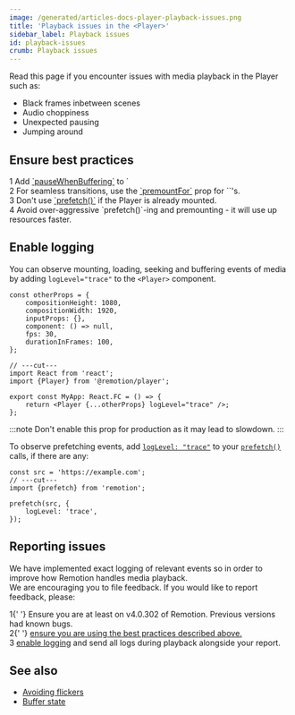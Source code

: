 ```yaml
---
image: /generated/articles-docs-player-playback-issues.png
title: 'Playback issues in the <Player>'
sidebar_label: Playback issues
id: playback-issues
crumb: Playback issues
---
```


Read this page if you encounter issues with media playback in the Player such as:

- Black frames inbetween scenes
- Audio choppiness
- Unexpected pausing
- Jumping around

## Ensure best practices

<div>
<Step>1</Step> <span>Add <a href="/docs/player/buffer-state">`pauseWhenBuffering`</a> to `<Audio>`, `<Video>`, `<OffthreadVideo>` and `<Img>` components.</span>
</div>
<div>
<Step>2</Step> <span>For seamless transitions, use the <a href="/docs/player/premounting">`premountFor`</a> prop for `<Sequence>`'s.</span>
</div>
<div>
<Step>3</Step> <span>Don't use <a href="/docs/prefetch">`prefetch()`</a> if the Player is already mounted.</span>
</div>
<div>
<Step>4</Step> <span>Avoid over-aggressive `prefetch()`-ing and premounting - it will use up resources faster.</span>
</div>

## Enable logging<AvailableFrom v="4.0.250"/>

You can observe mounting, loading, seeking and buffering events of media by adding `logLevel="trace"` to the `<Player>` component.

```tsx twoslash title='Adding logLevel="trace" to the Player'
const otherProps = {
	compositionHeight: 1080,
	compositionWidth: 1920,
	inputProps: {},
	component: () => null,
	fps: 30,
	durationInFrames: 100,
};

// ---cut---
import React from 'react';
import {Player} from '@remotion/player';

export const MyApp: React.FC = () => {
	return <Player {...otherProps} logLevel="trace" />;
};
```

:::note
Don't enable this prop for production as it may lead to slowdown.
:::

To observe prefetching events, add [`logLevel: "trace"`](/docs/prefetch#options) to your [`prefetch()`](/docs/prefetch) calls, if there are any:

```tsx twoslash title='Adding logLevel: "trace" to prefetch()'
const src = 'https://example.com';
// ---cut---
import {prefetch} from 'remotion';

prefetch(src, {
	logLevel: 'trace',
});
```

## Reporting issues

We have implemented exact logging of relevant events so in order to improve how Remotion handles media playback.  
We are encouraging you to file feedback. If you would like to report feedback, please:

<div>
	<Step>1</Step>{' '}
	<span>
		Ensure you are at least on v4.0.302 of Remotion. Previous versions had known
		bugs.
	</span>
</div>
<div>
	<Step>2</Step>{' '}
	<span>
		<a href="#enable-logging">
			ensure you are using the best practices described above.
		</a>
	</span>
</div>
<div>
	<Step>3</Step>
	<a href="#enable-logging">enable logging</a> and send all logs during playback
	alongside your report.
</div>

## See also

- [Avoiding flickers](/docs/troubleshooting/player-flicker)
- [Buffer state](/docs/player/buffer-state)
